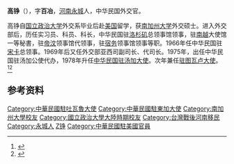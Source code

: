 '''高铮'''（{{bd|1920年|1月23日||catIdx=Gao高}}），字'''百冶'''，[[河南|河南]][[永城|永城]]人，中华民国外交官。

高铮自[[国立政治大学|国立政治大学]]外交系毕业后赴[[美国|美国]]留学，获[[南加州大学|南加州大学]]外交硕士。进入外交部后，历任实习员、科员、科长，中华民国驻[[洛杉矶|洛杉矶]]总领事馆领事，驻[[南越|南越]]大使馆一等秘書，驻[[帝汶|帝汶]]领事馆代领事，驻[[宿务|宿务]]领事馆领事等职。1966年任中华民国驻[[宋卡|宋卡]]总领事。1969年后又任外交部亚西司副司长、代司长。1975年，出任中华民国驻汤加公使代办，1978年升任[[中国驻汤加大使列表|中华民国驻汤加大使]]。次年兼任[[中国驻图瓦卢大使列表|驻图瓦卢大使]]。<ref name="kmt">{{cite book|title=《中国国民党百年人物全书》|publisher=团结出版社|year=2005}}</ref><ref>{{cite book|title=《辛亥以来人物年里录》|author=邵延淼|publisher=江苏教育出版社}}</ref>

== 参考资料 ==
{{reflist}}

{{DEFAULTSORT:L凌}}

[[Category:中華民國駐吐瓦魯大使|Category:中華民國駐吐瓦魯大使]]
[[Category:中華民國駐東加大使|Category:中華民國駐東加大使]]
[[Category:南加州大學校友|Category:南加州大學校友]]
[[Category:國立政治大學大陸時期校友|Category:國立政治大學大陸時期校友]]
[[Category:台灣戰後河南移民|Category:台灣戰後河南移民]]
[[Category:永城人|Category:永城人]]
[[Category:高姓|Z铮]]
[[Category:中華民國駐美國官員|Category:中華民國駐美國官員]]